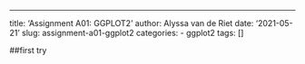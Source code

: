 ---
title: 'Assignment A01: GGPLOT2'
author: Alyssa van de Riet
date: '2021-05-21'
slug: assignment-a01-ggplot2
categories:
  - ggplot2
tags: []



##first try
